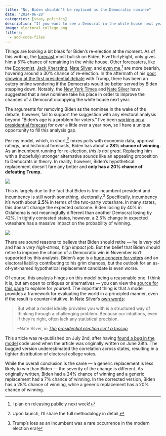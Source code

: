 ```yaml
---
title: "No, Biden shouldn't be replaced as the Democratic nominee"
date: '2024-06-28'
categories: [stan, politics]
description: "If you want to see a Democrat in the white house next year, Biden is your best bet"
image: electoral_college.png
filters:
  - add-code-files
---
```


Things are looking a bit bleak for Biden's re-election at the moment. As of this writing, the [forecast](https://projects.fivethirtyeight.com/2024-election-forecast/) most bullish on Biden, FiveThirtyEight, only gives him a 51% chance of remaining in the white house. Other forecasters, like the [Economist](https://www.economist.com/interactive/us-2024-election/prediction-model/president/), [Jack Khersting](https://projects.jhkforecasts.com/2024/president/#standard), [Nate Silver](https://www.natesilver.net/p/the-presidential-election-isnt-a), and [even me](https://github.com/markjrieke/2024-potus),^[I plan on releasing publicly next week!] are more bearish, hovering around a 30% chance of re-election. In the aftermath of his [poor showing at the first presidential debate](https://www.cnn.com/2024/06/28/politics/biden-trump-presidential-debate-analysis/index.html) with Trump, there has been an outcry online wondering if the Democrats would be better served by Biden stepping down. Notably, the [New York Times](https://www.nytimes.com/2024/06/28/opinion/biden-election-debate-trump.html) and [Nate Silver](https://www.natesilver.net/p/joe-biden-should-drop-out) have suggested that a new nominee take his place in order to improve the chances of a Democrat occupying the white house next year. 

The arguments for removing Biden as the nominee in the wake of the debate, however, fail to support the suggestion with any electoral analysis beyond "Biden's age is a problem for voters." I've been [working on a presidential forecast](https://github.com/markjrieke/2024-potus) for over a little over a year now, so I have a unique opportunity to fill this analysis gap. 

Per my model, which, in short,^[Upon launch, I'll share the full methodology in detail.] mixes polls with economic data, approval ratings, and historical forecasts, Biden has about a **28% chance of winning.** As an incumbent running for re-election, *this is not great.* Replacing him with a (hopefully) stronger alternative sounds like an appealing proposition to Democrats in theory. In reality, however, Biden's hypothetical replacement doesn't fare any better and **only has a 20% chance of defeating Trump.**

![](electoral_college.png)

This is largely due to the fact that Biden is *the* incumbent president and incumbency is still worth something, electorally.^[Trump's loss as an incumbent was a rare occurrence in the modern election era!] Specifically, incumbency it's worth about **2.5%** in terms of the two-party voteshare. In many states, this doesn't change the expected outcome. Biden losing by 40% in Oklahoma is not meaningfully different than another Democrat losing by 42%. In tightly contested states, however, a 2.5% change in expected voteshare has a massive impact on the probability of winning.

![](probs.png)

There are sound reasons to believe that Biden should retire --- he is *very old* and has a *very high-stress, high impact job.* But the belief that Biden should retire to improve the chance of a Democratic win in November isn't supported by this analysis. Biden's age is a [huge concern for voters](https://apnews.com/article/biden-age-poll-trump-2024-620e0a5cfa0039a6448f607c17c7f23e) and an electoral liability contributing to his grim chances, but the outlook for an as-of-yet-named hypothetical replacement candidate is even worse.

Of course, this analysis hinges on this model being a reasonable one. I think it is, but am open to critiques or alternatives --- you can view the [source for this page](https://github.com/markjrieke/thedatadiary.net/tree/main/posts/2024-06-28-debate) to explore for yourself. The important thing is that a model provides a framework for evaluating the world in a principled manner, even if the result is counter-intuitive. In Nate Silver's [own words](https://www.natesilver.net/i/145982342/the-purpose-of-a-model-is-to-discipline-your-thinking):

>But what a model ideally provides you with is a structured way of thinking through a challenging problem. Because our intuitions, even if they’re right, often lack any statistical precision.
>
> --Nate Silver, in *[The presidential election isn't a tossup](https://www.natesilver.net/p/the-presidential-election-isnt-a)*

::: {.callout-note}
This article was re-published on July 2nd, after having [found a bug in the model](https://github.com/markjrieke/2024-potus/commit/793e991ab10cb2fd1c55bae9562d4f3c279fc0df) code used when the article was originally written on June 28th. The bugged version underestimated the correlation across states, resulting in a tighter distribution of electoral college votes. 

While the overall conclusion is the same --- a generic replacement is less likely to win than Biden --- the severity of the change is different. As originally written, Biden had a 24% chance of winning and a generic replacement had a 7% chance of winning. In the corrected version, Biden has a 28% chance of winning, while a generic replacement has a 20% chance of winning.
:::

